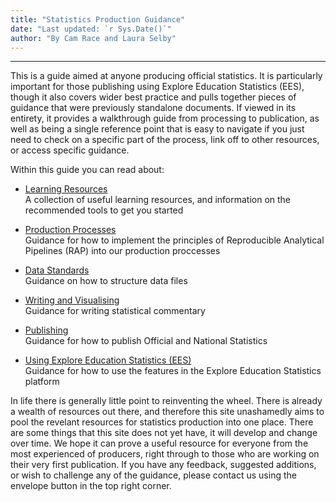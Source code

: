 ```yaml
---
title: "Statistics Production Guidance"
date: "Last updated: `r Sys.Date()`"
author: "By Cam Race and Laura Selby"
---
```


---


This is a guide aimed at anyone producing official statistics. It is particularly important for those publishing using Explore Education Statistics (EES), though it also covers wider best practice and pulls together pieces of guidance that were previously standalone documents. If viewed in its entirety, it provides a walkthrough guide from processing to publication, as well as being a single reference point that is easy to navigate if you just need to check on a specific part of the process, link off to other resources, or access specific guidance.

Within this guide you can read about: 

* [Learning Resources](l+d.html)  
A collection of useful learning resources, and information on the recommended tools to get you started

* [Production Processes](rap.html)  
Guidance for how to implement the principles of Reproducible Analytical Pipelines (RAP) into our production proccesses

* [Data Standards](ud.html)  
Guidance on how to structure data files

* [Writing and Visualising](cd.html)  
Guidance for writing statistical commentary

* [Publishing](pub.html)  
Guidance for how to publish Official and National Statistics

* [Using Explore Education Statistics (EES)](ees.html)  
Guidance for how to use the features in the Explore Education Statistics platform


In life there is generally little point to reinventing the wheel. There is already a wealth of resources out there, and therefore this site unashamedly aims to pool the revelant resources for statistics production into one place. There are some things that this site does not yet have, it will develop and change over time. We hope it can prove a useful resource for everyone from the most experienced of producers, right through to those who are working on their very first publication. If you have any feedback, suggested additions, or wish to challenge any of the guidance, please contact us using the envelope button in the top right corner.
